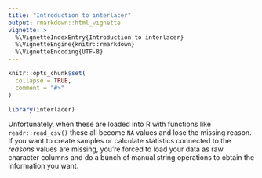 ```yaml
---
title: "Introduction to interlacer"
output: rmarkdown::html_vignette
vignette: >
  %\VignetteIndexEntry{Introduction to interlacer}
  %\VignetteEngine{knitr::rmarkdown}
  %\VignetteEncoding{UTF-8}
---
```


```r
knitr::opts_chunk$set(
  collapse = TRUE,
  comment = "#>"
)
```

```r
library(interlacer)
```

Unfortunately, when these are loaded into R with 
functions like `readr::read_csv()` these all become `NA` values and lose the
missing reason. If you want to create samples or calculate statistics connected
to the *reasons* values are missing, you're forced to load your data as raw
character columns and do a bunch of manual string operations to obtain the
information you want.
